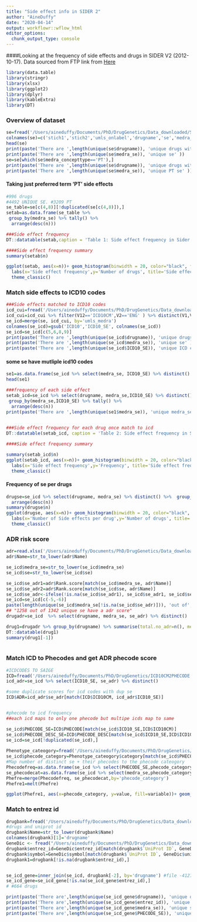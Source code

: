 ```yaml
---
title: "Side effect info in SIDER 2"
author: "AineDuffy"
date: "2020-04-14"
output: workflowr::wflow_html
editor_options:
  chunk_output_type: console
---
```



####Looking at the frequency of side effects and drugs in SIDER V2 (2012-10-17). Data sourced from FTP link from [Here](file:///Users/aineduffy/Documents/PhD/DrugGenetics/DG_WF/docs/siderdata_intial.html) 

```r
library(data.table)
library(stringr)
library(xlsx)
library(ggplot2) 
library(dplyr)
library(kableExtra)
library(DT)
```

### Overview of dataset 
``` r
se=fread('/Users/aineduffy/Documents/PhD/DrugGenetics/Data_downloaded/SIDER 2/meddra_adverse_effects.tsv.gz',data.table=F)
colnames(se)=c('stich1','stich2','umls_onlabel','drugname','se','medra_concepttype','umls_medra','medra_se')
head(se)
print(paste('There are ',length(unique(se$drugname)), 'unique drugs with se' ))
print(paste('There are ',length(unique(se$medra_se)), 'unique se' ))
se=se[which(se$medra_concepttype=='PT'),]
print(paste('There are ',length(unique(se$drugname)), 'unique drugs with se' ))
print(paste('There are ',length(unique(se$medra_se)), 'unique PT se' ))
```
#### Taking just preferred term 'PT' side effects
```r

#996 drugs 
#4492 UNIQUE SE. #3209 PT
se_table=se[c(4,8)][!duplicated(se[c(4,8)]),]
setab=as.data.frame(se_table %>% 
 group_by(medra_se) %>% tally() %>%
  arrange(desc(n)))

###Side effect frequency
DT::datatable(setab,caption = 'Table 1: Side effect frequency in Sider', filter='top',colnames=c('Side effects','Frequency'), editable = TRUE, extensions = 'Buttons', options = list(dom='Bfrtip', buttons='copy','csvHtml15','excel'))

####Side effect frequency summary
summary(setab$n)

ggplot(setab, aes(x=n))+ geom_histogram(binwidth = 20, color="black", fill="light blue") +
  labs(x='Side effect frequency',y='Number of drugs', title='Side effect frequency across SIDER2') +
  theme_classic()

```

### Match side effects to ICD10 codes 
```r
###Side effects matched to ICD10 codes
icd_cui=fread('/Users/aineduffy/Documents/PhD/DrugGenetics/Data_downloaded/MRCONSO.RRF.txt',data.table=F, quote='')
icd_cui=icd_cui %>% filter(V12=='ICD10CM',V2=='ENG' ) %>% distinct(V1,V11) %>% rename(umls_medra=V1,ICD10=V11)
se_icd=merge(se, icd_cui, by='umls_medra')
colnames(se_icd)=gsub('ICD10','ICD10_SE', colnames(se_icd))
se_icd=se_icd[c(5,6,8,9)]
print(paste('There are ',length(unique(se_icd$drugname)), 'unique drugs with se that match to ICD10' ))
print(paste('There are ',length(unique(se_icd$medra_se)), 'unique se' ))
print(paste('There are ',length(unique(se_icd$ICD10_SE)), 'unique ICD codes' ))
``` 

#### some se have mutliple icd10 codes
```r

se1=as.data.frame(se_icd %>% select(medra_se, ICD10_SE) %>% distinct() %>% group_by(medra_se) %>% filter(n()>1))
head(se1)

###frequency of each side effect 
setab_icd=se_icd %>% select(drugname, medra_se,ICD10_SE) %>% distinct() %>% 
 group_by(medra_se,ICD10_SE) %>% tally() %>%
  arrange(desc(n))
print(paste('There are ',length(unique(se1$medra_se)), 'unique medra_se with duplicate ICD10 codes' ))

 
###Side effect frequency for each drug once match to icd
DT::datatable(setab_icd, caption = 'Table 2: Side effect frequency in Sider matched to ICD10 code',filter='top', colnames=c('Side effects','ICD10'  ,'Frequency'), editable = TRUE, extensions = 'Buttons', options = list(dom='Bfrtip', buttons='copy'))

####Side effect frequency summary

summary(setab_icd$n)
ggplot(setab_icd, aes(x=n))+ geom_histogram(binwidth = 20, color="black", fill="light blue") +
  labs(x='Side effect frequency',y='Frequency', title='Side effect frequency which match to ICD10 codes') +
  theme_classic()
```

#### Frequency of se per drugs

```r
drugse=se_icd %>% select(drugname, medra_se) %>% distinct() %>%  group_by(drugname) %>% tally() %>%
  arrange(desc(n))
summary(drugse$n)
ggplot(drugse, aes(x=n))+ geom_histogram(binwidth = 20, color="black", fill="light blue") +
  labs(x='Number of Side effects per drug',y='Number of drugs', title='Number of Side effects per drug') +
  theme_classic()

```

### ADR risk score
```r

adr=read.xlsx('/Users/aineduffy/Documents/PhD/DrugGenetics/Data_downloaded/ADR_rankscore.xlsx', sheetIndex=1)
adr$Name=str_to_lower(adr$Name)

se_icd$medra_se=str_to_lower(se_icd$medra_se)
se_icd$se=str_to_lower(se_icd$se)

se_icd$se_adr1=adr$Rank.score[match(se_icd$medra_se, adr$Name)]
se_icd$se_adr2=adr$Rank.score[match(se_icd$se, adr$Name)]
se_icd$se_adr<-ifelse(!is.na(se_icd$se_adr1), se_icd$se_adr1, se_icd$se_adr2)
se_icd=se_icd[c(-5,-6)]
paste(length(unique(se_icd$medra_se[!is.na(se_icd$se_adr)])), 'out of', length(unique(se_icd$medra_se)), 'unique se have a adr score')
## "1258 out of 1342 unique se have a adr score"
drugadr=se_icd  %>% select(drugname, medra_se, se_adr) %>% distinct()

drug1=drugadr %>% group_by(drugname) %>% summarise(total.no_adr=n(), meanadr=mean(se_adr, na.rm=T), sd=sd(se_adr, na.rm = T))
DT::datatable(drug1)
summary(drug1[-1])
  
```

### Match ICD to Phecodes and get ADR phecode score

```r

#ICDCODES TO SAIGE
ICD=fread('/Users/aineduffy/Documents/PhD/DrugGenetics/ICD10CM2PHECODE.csv',data.table=F)
icd_adr=se_icd %>% select(ICD10_SE, se_adr) %>% distinct()

#some duplicate scores for icd codes with dup se 
ICD$ADR=icd_adr$se_adr[match(ICD$ICD10CM, icd_adr$ICD10_SE)]


#phecode to icd frequency 
##each icd maps to only one phecode but multipe icds map to same 

se_icd$PHECODE_SE=ICD$PHECODE[match(se_icd$ICD10_SE,ICD$ICD10CM)]
se_icd$PHECODE_DESC_SE=ICD$PHECODE_DESC[match(se_icd$ICD10_SE,ICD$ICD10CM)]
se_icd=se_icd[!duplicated(se_icd),]
 
Phenotype_cateogory=fread('/Users/aineduffy/Documents/PhD/DrugGenetics/Data_downloaded/phecode_definitions1.2.csv',data.table=F)
se_icd$phecode_category=Phenotype_cateogory$category[match(se_icd$PHECODE_SE, Phenotype_cateogory$phecode)]
#Map number of distinct se + their phecodes to the phecode cateogory
Phecodefreq=as.data.frame(se_icd %>% select(PHECODE_SE,phecode_category) %>% distinct() %>% group_by(phecode_category)   %>% tally(name = 'number_phecodes'))
se_phecodecat=as.data.frame(se_icd %>% select(medra_se,phecode_category) %>% distinct() %>% group_by(phecode_category) %>% tally(name = 'number_se'))
Phefre=merge(Phecodefreq, se_phecodecat,by='phecode_category')
Phefre1=melt(Phefre)                         

ggplot(Phefre1, aes(x=phecode_category, y=value, fill=variable))+ geom_bar(stat = "identity",position='dodge') +theme_classic()+theme(axis.text.x = element_text(angle=-90)) + labs(x='Phecode cateogories', y='Number of side effects') 

```

### Match to entrez id  

```r

drugbank=fread('/Users/aineduffy/Documents/PhD/DrugGenetics/Data_downloaded/Target Drug-UniProt Links_ALL.csv',data.table=F, select=c(2,4))
#drugs and uniprot id
drugbank$Name=str_to_lower(drugbank$Name)
colnames(drugbank)[1]='drugname'
GeneDic <- fread("/Users/aineduffy/Documents/PhD/DrugGenetics/Data_downloaded/GeneDictionary.txt", data.table = FALSE, select=c(2,19,26))
drugbank$entrez_id=GeneDic$entrez_id[match(drugbank$`UniProt ID`, GeneDic$uniprot_ids)]
drugbank$symbol=GeneDic$symbol[match(drugbank$`UniProt ID`, GeneDic$uniprot_ids)]
drugbank1=drugbank[!is.na(drugbank$entrez_id),]


se_icd_gene=inner_join(se_icd, drugbank[-2], by='drugname') #file -412794 rows
se_icd_gene=se_icd_gene[!is.na(se_icd_gene$entrez_id),]
# #664 drugs 

print(paste('There are',length(unique(se_icd_gene$drugname)), 'unique drugs'))
print(paste('There are',length(unique(se_icd_gene$entrez_id)), 'unique genes'))
print(paste('There are',length(unique(se_icd_gene$medra_se)), 'unique se and out of these', length(unique(se_icd_gene$medra_se[!is.na(se_icd_gene$se_adr)])), 'has an adr score'))
print(paste('There are',length(unique(se_icd_gene$PHECODE_SE)), 'unique phecodes and out of these', length(unique(se_icd_gene$PHECODE_SE[!is.na(se_icd_gene$se_adr)])), 'has an adr score'))
```

